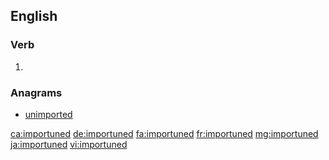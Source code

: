 ==English==

===Verb===
{{head|en|verb form}}

# {{en-past of|importune}}

===Anagrams===
* [[unimported#English|unimported]]

[[ca:importuned]]
[[de:importuned]]
[[fa:importuned]]
[[fr:importuned]]
[[mg:importuned]]
[[ja:importuned]]
[[vi:importuned]]
